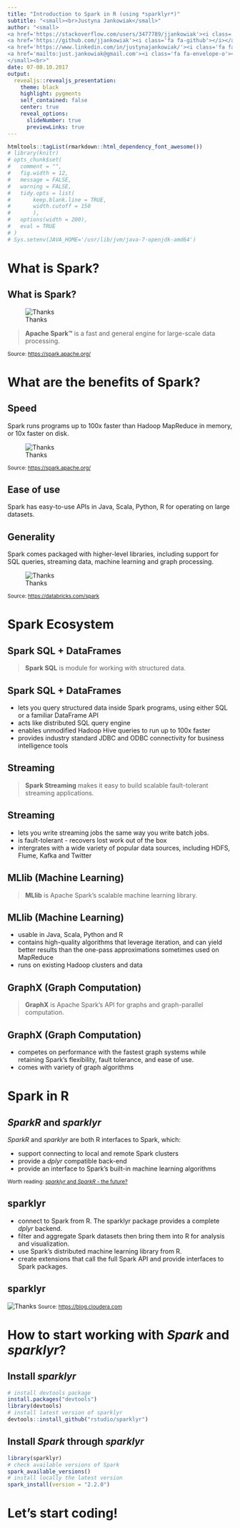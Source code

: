 ```yaml
---
title: "Introduction to Spark in R (using *sparklyr*)"
subtitle: "<small><br>Justyna Jankowiak</small>"
author: "<small>
<a href='https://stackoverflow.com/users/3477789/jjankowiak'><i class='fa fa-stack-overflow'></i></a>&nbsp;&nbsp;
<a href='https://github.com/jjankowiak'><i class='fa fa-github'></i></a>&nbsp;&nbsp;
<a href='https://www.linkedin.com/in/justynajankowiak/'><i class='fa fa-linkedin'></i></a>&nbsp;&nbsp;
<a href='mailto:just.jankowiak@gmail.com'><i class='fa fa-envelope-o'></i></a>
</small><br>"
date: 07-08.10.2017
output:
  revealjs::revealjs_presentation:
    theme: black
    highlight: pygments
    self_contained: false
    center: true
    reveal_options:
      slideNumber: true
      previewLinks: true
---
```


```r
htmltools::tagList(rmarkdown::html_dependency_font_awesome())
# library(knitr)
# opts_chunk$set(
# 	comment = "",
# 	fig.width = 12,
# 	message = FALSE,
# 	warning = FALSE,
# 	tidy.opts = list(
# 		keep.blank.line = TRUE,
# 		width.cutoff = 150
# 		),
# 	options(width = 200),
# 	eval = TRUE
# )
# Sys.setenv(JAVA_HOME='/usr/lib/jvm/java-7-openjdk-amd64')
```

# What is Spark?

## What is Spark?
![Thanks](images/spark_logo.png)

> **Apache Spark™** is a fast and general engine for large-scale data processing.

<small> Source: [https://spark.apache.org/](https://spark.apache.org/) </small>

# What are the benefits of Spark?

## Speed

Spark runs programs up to 100x faster than Hadoop MapReduce in memory, or 10x faster on disk. 

![Thanks](images/logistic-regression.png)

<small> Source: [https://spark.apache.org/](https://spark.apache.org/) </small>

## Ease of use
Spark has easy-to-use APIs in Java, Scala, Python, R for operating on large datasets. 

## Generality 
Spark comes packaged with higher-level libraries, including support for SQL queries, streaming data, machine learning and graph processing.

![Thanks](images/ecosystem.png)

<small> Source: [https://databricks.com/spark](https://databricks.com/spark) </small>

# Spark Ecosystem

## Spark SQL + DataFrames

> **Spark SQL** is module for working with structured data.

## Spark SQL + DataFrames

- lets you query structured data inside Spark programs, using either SQL or a familiar DataFrame API
- acts like distributed SQL query engine
- enables unmodified Hadoop Hive queries to run up to 100x faster
- provides industry standard JDBC and ODBC connectivity for business intelligence tools

## Streaming

> **Spark Streaming** makes it easy to build scalable fault-tolerant streaming applications.

## Streaming

- lets you write streaming jobs the same way you write batch jobs.
- is fault-tolerant - recovers lost work out of the box
- intergrates with a wide variety of popular data sources, including HDFS, Flume, Kafka and Twitter

## MLlib (Machine Learning)

> **MLlib** is Apache Spark's scalable machine learning library.

## MLlib (Machine Learning)

- usable in Java, Scala, Python and R
- contains high-quality algorithms that leverage iteration, and can yield better results than the one-pass approximations sometimes used on MapReduce
- runs on existing Hadoop clusters and data

## GraphX (Graph Computation)

> **GraphX** is Apache Spark's API for graphs and graph-parallel computation.

## GraphX (Graph Computation)

- competes on performance with the fastest graph systems while retaining Spark's flexibility, fault tolerance, and ease of use.
- comes with variety of graph algorithms

# Spark in R

## *SparkR* and *sparklyr*

*SparkR* and *sparklyr* are both R interfaces to Spark, which:

- support connecting to local and remote Spark clusters
- provide a *dplyr* compatible back-end
- provide an interface to Spark's built-in machine learning algorithms

<small>Worth reading: [*sparklyr* and *SparkR* - the future?](https://github.com/rstudio/sparklyr/issues/502) </small>

## sparklyr

- connect to Spark from R. The sparklyr package provides a complete *dplyr* backend.
- filter and aggregate Spark datasets then bring them into R for analysis and visualization.
- use Spark’s distributed machine learning library from R.
- create extensions that call the full Spark API and provide interfaces to Spark packages.

## sparklyr

![Thanks](images/sparklyr.png)
<small> Source: [https://blog.cloudera.com](https://blog.cloudera.com/blog/2016/09/introducing-sparklyr-an-r-interface-for-apache-spark/) </small>

# How to start working with *Spark* and *sparklyr*?

## Install *sparklyr*

```r
# install devtools package
install.packages("devtools")
library(devtools)
# install latest version of sparklyr
devtools::install_github("rstudio/sparklyr")
```

## Install *Spark* through *sparklyr*

```r
library(sparklyr)
# check available versions of Spark
spark_available_versions()
# install locally the latest version
spark_install(version = "2.2.0")
```

# Let's start coding!